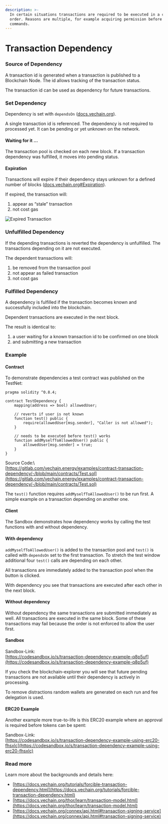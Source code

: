 ```yaml
---
description: >-
  In certain situations transactions are required to be executed in a certain
  order. Reasons are multiple, for example acquiring permission before executing
  commands.
---
```


# Transaction Dependency

### Source of Dependency

A transaction id is generated when a transaction is published to a Blockchain Node. The id allows tracking of the transaction status.

The transaction id can be used as dependency for future transactions.

### Set Dependency

Dependency is set with `dependsOn` ([docs.vechain.org](https://docs.vechain.org/thor/learn/transaction-model.html#dependson)).

A single transaction id is referenced. The dependency is not required to processed yet. It can be pending or yet unknown on the network.

#### Waiting for it …

The transaction pool is checked on each new block. If a transaction dependency was fulfilled, it moves into pending status.

#### Expiration

Transactions will expire if their dependency stays unknown for a defined number of blocks ([docs.vechain.org#Expiration](https://docs.vechain.org/thor/learn/transaction-model.html#expiration)).

If expired, the transaction will:

1. appear as “stale” transaction
2. not cost gas

![Expired Transaction](./Transaction-Dependency-01.png)

### Unfulfilled Dependency

If the depending transactions is reverted the dependency is unfulfilled. The transactions depending on it are not executed.

The dependent transactions will:

1. be removed from the transaction pool
2. not appear as failed transaction
3. not cost gas

### Fulfilled Dependency

A dependency is fulfilled if the transaction becomes known and successfully included into the blockchain.

Dependent transactions are executed in the next block.

The result is identical to:

1. a user waiting for a known transaction id to be confirmed on one block
2. and submitting a new transaction

### Example

#### Contract

To demonstrate dependencies a test contract was published on the TestNet:

```solidity
pragma solidity ^0.8.4;

contract TestDependency {
    mapping(address => bool) allowedUser;

    // reverts if user is not known
    function test() public {
        require(allowedUser[msg.sender], "Caller is not allowed");
    }

    // needs to be executed before test() works
    function addMyselfToAllowedUser() public {
        allowedUser[msg.sender] = true;
    }
}
```

Source Code:\\\
[https://gitlab.com/vechain.energy/examples/contract-transaction-dependency/-/blob/main/contracts/Test.sol](https://gitlab.com/vechain.energy/examples/contract-transaction-dependency/-/blob/main/contracts/Test.sol)

The `test()` function requires `addMyselfToAllowedUser()` to be run first. A simple example on a transaction depending on another one.

#### Client

The Sandbox demonstrates how dependency works by calling the test functions with and without dependency.

#### With dependency

`addMyselfToAllowedUser()` is added to the transaction pool and `test()` is called with `dependsOn` set to the first transaction. To stretch the test window additional four `test()` calls are depending on each other.

All transactions are immediately added to the transaction pool when the button is clicked.

With dependency you see that transactions are executed after each other in the next block.

#### Without dependency

Without dependency the same transactions are submitted immediately as well. All transactions are executed in the same block. Some of these transactions may fail because the order is not enforced to allow the user first.

#### Sandbox

Sandbox-Link:  \
[https://codesandbox.io/s/transaction-dependency-example-q8p5uf](https://codesandbox.io/s/transaction-dependency-example-q8p5uf)

If you check the blockchain-explorer you will see that future pending transactions are not available until their dependency is actively in processing.

To remove distractions random wallets are generated on each run and fee delegation is used.

#### ERC20 Example

Another example more true-to-life is this ERC20 example where an approval is required before tokens can be spent:

Sandbox-Link:  \
[https://codesandbox.io/s/transaction-dependency-example-using-erc20-fhsxlc](https://codesandbox.io/s/transaction-dependency-example-using-erc20-fhsxlc)

### Read more

Learn more about the backgrounds and details here:

* [https://docs.vechain.org/tutorials/forcible-transaction-dependency.html](https://docs.vechain.org/tutorials/forcible-transaction-dependency.html)
* [https://docs.vechain.org/thor/learn/transaction-model.html](https://docs.vechain.org/thor/learn/transaction-model.html)
* [https://docs.vechain.org/connex/api.html#transaction-signing-service](https://docs.vechain.org/connex/api.html#transaction-signing-service)